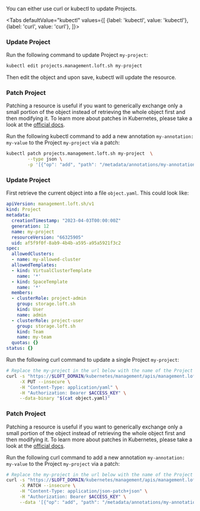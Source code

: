 

You can either use curl or kubectl to update Projects.

<Tabs
    defaultValue="kubectl"
    values={[
      {label: 'kubectl', value: 'kubectl'},
      {label: 'curl', value: 'curl'},
    ]}>
  <TabItem value="kubectl">


### Update Project

Run the following command to update Project `my-project`:
```bash
kubectl edit projects.management.loft.sh my-project 
```

Then edit the object and upon save, kubectl will update the resource.

### Patch Project

Patching a resource is useful if you want to generically exchange only a small portion of the object instead of retrieving the whole object first and then modifying it.
To learn more about patches in Kubernetes, please take a look at the [official docs](https://kubernetes.io/docs/tasks/manage-kubernetes-objects/update-api-object-kubectl-patch/#use-a-json-merge-patch-to-update-a-deployment).

Run the following kubectl command to add a new annotation `my-annotation: my-value` to the Project `my-project` via a patch:
```bash
kubectl patch projects.management.loft.sh my-project  \
        --type json \
        -p '[{"op": "add", "path": "/metadata/annotations/my-annotation", "value": "my-value"}]'
```


  </TabItem>
  <TabItem value="curl">


### Update Project

First retrieve the current object into a file `object.yaml`. This could look like:
```yaml
apiVersion: management.loft.sh/v1
kind: Project
metadata:
  creationTimestamp: "2023-04-03T00:00:00Z"
  generation: 12
  name: my-project
  resourceVersion: "66325905"
  uid: af5f9f0f-8ab9-4b4b-a595-a95a5921f3c2
spec:
  allowedClusters:
  - name: my-allowed-cluster
  allowedTemplates:
  - kind: VirtualClusterTemplate
    name: '*'
  - kind: SpaceTemplate
    name: '*'
  members:
  - clusterRole: project-admin
    group: storage.loft.sh
    kind: User
    name: admin
  - clusterRole: project-user
    group: storage.loft.sh
    kind: Team
    name: my-team
  quotas: {}
status: {}

```

Run the following curl command to update a single Project `my-project`:
```bash
# Replace the my-project in the url below with the name of the Project you want to update
curl -s "https://$LOFT_DOMAIN/kubernetes/management/apis/management.loft.sh/v1/projects/my-project" \
     -X PUT --insecure \
     -H "Content-Type: application/yaml" \
     -H "Authorization: Bearer $ACCESS_KEY" \
     --data-binary "$(cat object.yaml)"
```

### Patch Project

Patching a resource is useful if you want to generically exchange only a small portion of the object instead of retrieving the whole object first and then modifying it.
To learn more about patches in Kubernetes, please take a look at the [official docs](https://kubernetes.io/docs/tasks/manage-kubernetes-objects/update-api-object-kubectl-patch/#use-a-json-merge-patch-to-update-a-deployment).

Run the following curl command to add a new annotation `my-annotation: my-value` to the Project `my-project` via a patch:
```bash
# Replace the my-project in the url below with the name of the Project you want to update
curl -s "https://$LOFT_DOMAIN/kubernetes/management/apis/management.loft.sh/v1/projects/my-project" \
     -X PATCH --insecure \
     -H "Content-Type: application/json-patch+json" \
     -H "Authorization: Bearer $ACCESS_KEY" \
     --data '[{"op": "add", "path": "/metadata/annotations/my-annotation", "value": "my-value"}]'
```


  </TabItem>
</Tabs>

